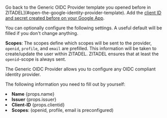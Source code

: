 Go back to the Generic OIDC Provider template you opened before in ZITADEL](#open-the-google-identity-provider-template).
Add the [client ID and secret created before on your Google App](#client-id-and-client-secret).



You can optionally configure the following settings.
A useful default will be filled if you don't change anything.

**Scopes**: The scopes define which scopes will be sent to the provider, `openid`, `profile`, and `email` are prefilled.
This information will be taken to create/update the user within ZITADEL.
ZITADEL ensures that at least the `openid`-scope is always sent.





The Generic OIDC Provider allows you to configure any OIDC compliant identity provider.

The following information you need to fill out by yourself:

<li><b>Name</b> {props.name}</li>
<li><b>Issuer</b> {props.issuer}</li>
<li><b>Client-ID</b> {props.clientid}</li>
<li><b>Scopes</b>: (openid, profile, email is preconfigured)</li>
